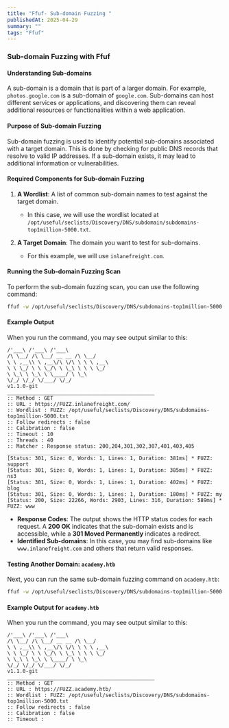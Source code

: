 ```yaml
---
title: "Ffuf- Sub-domain Fuzzing "
publishedAt: 2025-04-29
summary: ""
tags: "Ffuf"
---
```


### Sub-domain Fuzzing with Ffuf

#### Understanding Sub-domains
A sub-domain is a domain that is part of a larger domain. For example, `photos.google.com` is a sub-domain of `google.com`. Sub-domains can host different services or applications, and discovering them can reveal additional resources or functionalities within a web application.

#### Purpose of Sub-domain Fuzzing
Sub-domain fuzzing is used to identify potential sub-domains associated with a target domain. This is done by checking for public DNS records that resolve to valid IP addresses. If a sub-domain exists, it may lead to additional information or vulnerabilities.

#### Required Components for Sub-domain Fuzzing
1. **A Wordlist**: A list of common sub-domain names to test against the target domain.
   - In this case, we will use the wordlist located at `/opt/useful/seclists/Discovery/DNS/subdomain/subdomains-top1million-5000.txt`.

2. **A Target Domain**: The domain you want to test for sub-domains.
   - For this example, we will use `inlanefreight.com`.

#### Running the Sub-domain Fuzzing Scan
To perform the sub-domain fuzzing scan, you can use the following command:

```bash
ffuf -w /opt/useful/seclists/Discovery/DNS/subdomains-top1million-5000.txt:FUZZ -u https://FUZZ.inlanefreight.com/
```

#### Example Output
When you run the command, you may see output similar to this:

```
/'___\ /'___\ /'___\
/\ \__/ /\ \__/ __ __ /\ \__/
\ \ ,__\\ \ ,__\/\ \/\ \ \ \ ,__\
\ \ \_/ \ \ \_/\ \ \_\ \ \ \ \_/
\ \_\ \ \_\ \ \____/ \ \_\
\/_/ \/_/ \/___/ \/_/
v1.1.0-git
________________________________________________
:: Method : GET
:: URL : https://FUZZ.inlanefreight.com/
:: Wordlist : FUZZ: /opt/useful/seclists/Discovery/DNS/subdomains-top1million-5000.txt
:: Follow redirects : false
:: Calibration : false
:: Timeout : 10
:: Threads : 40
:: Matcher : Response status: 200,204,301,302,307,401,403,405
________________________________________________
[Status: 301, Size: 0, Words: 1, Lines: 1, Duration: 381ms] * FUZZ: support
[Status: 301, Size: 0, Words: 1, Lines: 1, Duration: 385ms] * FUZZ: ns3
[Status: 301, Size: 0, Words: 1, Lines: 1, Duration: 402ms] * FUZZ: blog
[Status: 301, Size: 0, Words: 1, Lines: 1, Duration: 180ms] * FUZZ: my
[Status: 200, Size: 22266, Words: 2903, Lines: 316, Duration: 589ms] * FUZZ: www
```

- **Response Codes**: The output shows the HTTP status codes for each request. A **200 OK** indicates that the sub-domain exists and is accessible, while a **301 Moved Permanently** indicates a redirect.
- **Identified Sub-domains**: In this case, you may find sub-domains like `www.inlanefreight.com` and others that return valid responses.

#### Testing Another Domain: `academy.htb`
Next, you can run the same sub-domain fuzzing command on `academy.htb`:

```bash
ffuf -w /opt/useful/seclists/Discovery/DNS/subdomains-top1million-5000.txt:FUZZ -u https://FUZZ.academy.htb/
```

#### Example Output for `academy.htb`
When you run the command, you may see output similar to this:

```
/'___\ /'___\ /'___\
/\ \__/ /\ \__/ __ __ /\ \__/
\ \ ,__\\ \ ,__\/\ \/\ \ \ \ ,__\
\ \ \_/ \ \ \_/\ \ \_\ \ \ \ \_/
\ \_\ \ \_\ \ \____/ \ \_\
\/_/ \/_/ \/___/ \/_/
v1.1.0-git
________________________________________________
:: Method : GET
:: URL : https://FUZZ.academy.htb/
:: Wordlist : FUZZ: /opt/useful/seclists/Discovery/DNS/subdomains-top1million-5000.txt
:: Follow redirects : false
:: Calibration : false
:: Timeout :
